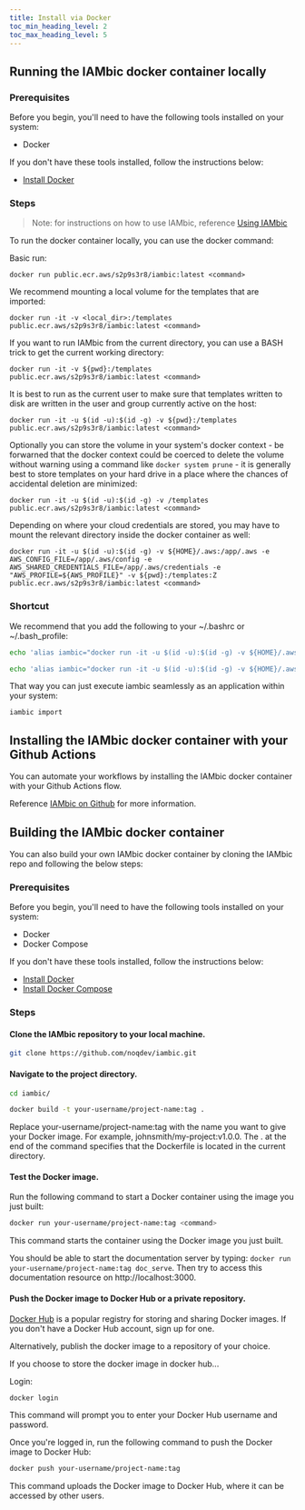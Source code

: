 ```yaml
---
title: Install via Docker
toc_min_heading_level: 2
toc_max_heading_level: 5
---
```


## Running the IAMbic docker container locally

### Prerequisites

Before you begin, you'll need to have the following tools installed on your system:

* Docker

If you don't have these tools installed, follow the instructions below:

* [Install Docker](https://docs.docker.com/get-docker/)

### Steps

> Note: for instructions on how to use IAMbic, reference [Using IAMbic](./using.mdx)

To run the docker container locally, you can use the docker command:

Basic run:

    docker run public.ecr.aws/s2p9s3r8/iambic:latest <command>

We recommend mounting a local volume for the templates that are imported:

    docker run -it -v <local_dir>:/templates public.ecr.aws/s2p9s3r8/iambic:latest <command>

If you want to run IAMbic from the current directory, you can use a BASH trick to get the current working directory:

    docker run -it -v ${pwd}:/templates public.ecr.aws/s2p9s3r8/iambic:latest <command>

It is best to run as the current user to make sure that templates written to disk are written in the user and group currently active on the host:
    
    docker run -it -u $(id -u):$(id -g) -v ${pwd}:/templates public.ecr.aws/s2p9s3r8/iambic:latest <command>

Optionally you can store the volume in your system's docker context - be forwarned that the docker context could be coerced to delete the volume without warning using a command like `docker system prune` - it is generally best to store templates on your hard drive in a place where the chances of accidental deletion are minimized:

    docker run -it -u $(id -u):$(id -g) -v /templates public.ecr.aws/s2p9s3r8/iambic:latest <command>

Depending on where your cloud credentials are stored, you may have to mount the relevant directory inside the docker container as well:

    docker run -it -u $(id -u):$(id -g) -v ${HOME}/.aws:/app/.aws -e AWS_CONFIG_FILE=/app/.aws/config -e AWS_SHARED_CREDENTIALS_FILE=/app/.aws/credentials -e "AWS_PROFILE=${AWS_PROFILE}" -v ${pwd}:/templates:Z public.ecr.aws/s2p9s3r8/iambic:latest <command>

### Shortcut

We recommend that you add the following to your ~/.bashrc or ~/.bash_profile:

```bash
echo 'alias iambic="docker run -it -u $(id -u):$(id -g) -v ${HOME}/.aws:/app/.aws -e AWS_CONFIG_FILE=/app/.aws/config -e AWS_SHARED_CREDENTIALS_FILE=/app/.aws/credentials -e "AWS_PROFILE=${AWS_PROFILE}" -v <local_dir\>:/templates:Z public.ecr.aws/s2p9s3r8/iambic:latest <command>"' >> ~/.bashrc
```

```zsh
echo 'alias iambic="docker run -it -u $(id -u):$(id -g) -v ${HOME}/.aws:/app/.aws -e AWS_CONFIG_FILE=/app/.aws/config -e AWS_SHARED_CREDENTIALS_FILE=/app/.aws/credentials -e "AWS_PROFILE=${AWS_PROFILE}" -v <local_dir\>:/templates:Z public.ecr.aws/s2p9s3r8/iambic:latest <command>"' >> ~/.zshrc
```

That way you can just execute iambic seamlessly as an application within your system:

    iambic import

## Installing the IAMbic docker container with your Github Actions

You can automate your workflows by installing the IAMbic docker container with your Github Actions flow.

Reference [IAMbic on Github](../github/github.mdx) for more information.

## Building the IAMbic docker container

You can also build your own IAMbic docker container by cloning the IAMbic repo and following the below steps:

### Prerequisites
Before you begin, you'll need to have the following tools installed on your system:

* Docker
* Docker Compose

If you don't have these tools installed, follow the instructions below:

* [Install Docker](https://docs.docker.com/get-docker/)
* [Install Docker Compose](https://docs.docker.com/compose/install/)

### Steps

#### Clone the IAMbic repository to your local machine.

```bash
git clone https://github.com/noqdev/iambic.git
```

#### Navigate to the project directory.

```bash
cd iambic/
```

```bash
docker build -t your-username/project-name:tag .
```

Replace your-username/project-name:tag with the name you want to give your Docker image. For example, johnsmith/my-project:v1.0.0. The . at the end of the command specifies that the Dockerfile is located in the current directory.

#### Test the Docker image.

Run the following command to start a Docker container using the image you just built:

```bash
docker run your-username/project-name:tag <command>
```

This command starts the container using the Docker image you just built.

You should be able to start the documentation server by typing: `docker run your-username/project-name:tag doc_serve`. Then try to access this documentation resource on http://localhost:3000.

#### Push the Docker image to Docker Hub or a private repository.

[Docker Hub](https://hub.docker.com/) is a popular registry for storing and sharing Docker images. If you don't have a Docker Hub account, sign up for one.

Alternatively, publish the docker image to a repository of your choice.

If you choose to store the docker image in docker hub...

Login:

```bash
docker login
```

This command will prompt you to enter your Docker Hub username and password.

Once you're logged in, run the following command to push the Docker image to Docker Hub:

```bash
docker push your-username/project-name:tag
```

This command uploads the Docker image to Docker Hub, where it can be accessed by other users.
